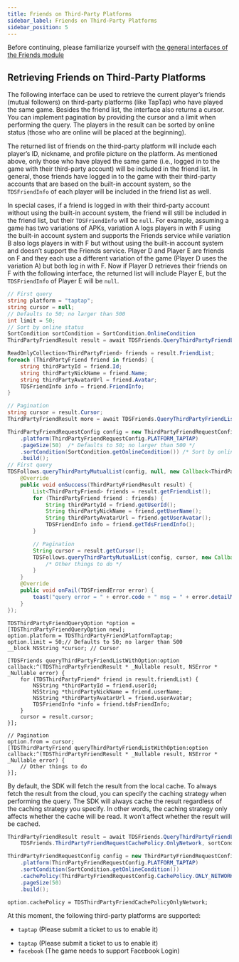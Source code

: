 ```yaml
---
title: Friends on Third-Party Platforms
sidebar_label: Friends on Third-Party Platforms
sidebar_position: 5
---
```



Before continuing, please familiarize yourself with [the general interfaces of the Friends module](/shadow/friends/guide/)

## Retrieving Friends on Third-Party Platforms

The following interface can be used to retrieve the current player’s friends (mutual followers) on third-party platforms (like TapTap) who have played the same game.
Besides the friend list, the interface also returns a cursor.
You can implement pagination by providing the cursor and a limit when performing the query.
The players in the result can be sorted by online status (those who are online will be placed at the beginning).

The returned list of friends on the third-party platform will include each player’s ID, nickname, and profile picture on the platform.
As mentioned above, only those who have played the same game (i.e., logged in to the game with their third-party account) will be included in the friend list.
In general, those friends have logged in to the game with their third-party accounts that are based on the built-in account system, so the `TDSFriendInfo` of each player will be included in the friend list as well.

In special cases, if a friend is logged in with their third-party account without using the built-in account system, the friend will still be included in the friend list, but their `TDSFriendInfo` will be `null`.
For example, assuming a game has two variations of APKs, variation A logs players in with F using the built-in account system and supports the Friends service while variation B also logs players in with F but without using the built-in account system and doesn’t support the Friends service. Player D and Player E are friends on F and they each use a different variation of the game (Player D uses the variation A) but both log in with F. Now if Player D retrieves their friends on F with the following interface, the returned list will include Player E, but the `TDSFriendInfo` of Player E will be `null`.

<MultiLang>

```cs
// First query
string platform = "taptap";
string cursor = null;
// Defaults to 50; no larger than 500
int limit = 50;
// Sort by online status
SortCondition sortCondition = SortCondition.OnlineCondition
ThirdPartyFriendResult result = await TDSFriends.QueryThirdPartyFriendList(platform, cursor, limit, condition: sortCondition);

ReadOnlyCollection<ThirdPartyFriend> friends = result.FriendList;
foreach (ThirdPartyFriend friend in friends) {
    string thirdPartyId = friend.Id;
    string thirdPartyNickName = friend.Name;
    string thirdPartyAvatarUrl = friend.Avatar;
    TDSFriendInfo info = friend.FriendInfo;
}

// Pagination
string cursor = result.Cursor;
ThirdPartyFriendResult more = await TDSFriends.QueryThirdPartyFriendList(platform, cursor, limit, condition: sortCondition);
```

```java
ThirdPartyFriendRequestConfig config = new ThirdPartyFriendRequestConfig.Builder()
    .platform(ThirdPartyFriendRequestConfig.PLATFORM_TAPTAP)
    .pageSize(50)  /* Defaults to 50; no larger than 500 */
    .sortCondition(SortCondition.getOnlineCondition()) /* Sort by online status */
    .build();
// First query
TDSFollows.queryThirdPartyMutualList(config, null, new Callback<ThirdPartyFriendResult>() {
    @Override
    public void onSuccess(ThirdPartyFriendResult result) {
        List<ThirdPartyFriend> friends = result.getFriendList();
        for (ThirdPartyFriend friend : friends) {
            String thirdPartyId = friend.getUserId();
            String thirdPartyNickName = friend.getUserName();
            String thirdPartyAvatarUrl = friend.getUserAvatar();
            TDSFriendInfo info = friend.getTdsFriendInfo();
        }

        // Pagination
        String cursor = result.getCursor();
        TDSFollows.queryThirdPartyMutualList(config, cursor, new Callback<ThirdPartyFriendResult>() {
            /* Other things to do */
        }
    }
    @Override
    public void onFail(TDSFriendError error) {
        toast("query error = " + error.code + " msg = " + error.detailMessage);
    }
});
```

```objc
TDSThirdPartyFriendQueryOption *option = [TDSThirdPartyFriendQueryOption new];
option.platform = TDSThirdPartyFriendPlatformTaptap;
option.limit = 50;// Defaults to 50; no larger than 500
__block NSString *cursor; // Cursor

[TDSFriends queryThirdPartyFriendListWithOption:option
callback:^(TDSThirdPartyFriendResult * _Nullable result, NSError * _Nullable error) {
    for (TDSThirdPartyFriend* friend in result.friendList) {
        NSString *thirdPartyId = friend.userId;
        NSString *thirdPartyNickName = friend.userName;
        NSString *thirdPartyAvatarUrl = friend.userAvatar;
        TDSFriendInfo *info = friend.tdsFriendInfo;
    }
    cursor = result.cursor;
}];

// Pagination
option.from = cursor;
[TDSThirdPartyFriend queryThirdPartyFriendListWithOption:option
callback:^(TDSThirdPartyFriendResult * _Nullable result, NSError * _Nullable error) {
    // Other things to do
}];
```

</MultiLang>

By default, the SDK will fetch the result from the local cache.
To always fetch the result from the cloud, you can specify the caching strategy when performing the query.
The SDK will always cache the result regardless of the caching strategy you specify.
In other words, the caching strategy only affects whether the cache will be read. It won’t affect whether the result will be cached.

<MultiLang>

```cs
ThirdPartyFriendResult result = await TDSFriends.QueryThirdPartyFriendList(platform, cursor, limit,
    TDSFriends.ThirdPartyFriendRequestCachePolicy.OnlyNetwork, sortCondition);
```

```java
ThirdPartyFriendRequestConfig config = new ThirdPartyFriendRequestConfig.Builder()
    .platform(ThirdPartyFriendRequestConfig.PLATFORM_TAPTAP)
    .sortCondition(SortCondition.getOnlineCondition())
    .cachePolicy(ThirdPartyFriendRequestConfig.CachePolicy.ONLY_NETWORK)
    .pageSize(50)
    .build();
```

```objc
option.cachePolicy = TDSThirdPartyFriendCachePolicyOnlyNetwork;
```

</MultiLang>

At this moment, the following third-party platforms are supported:

<Conditional region="cn">

- `taptap` (Please submit a ticket to us to enable it)

</Conditional>

<Conditional region="global">

- `taptap` (Please submit a ticket to us to enable it)
- `facebook` (The game needs to support Facebook Login)

</Conditional>
